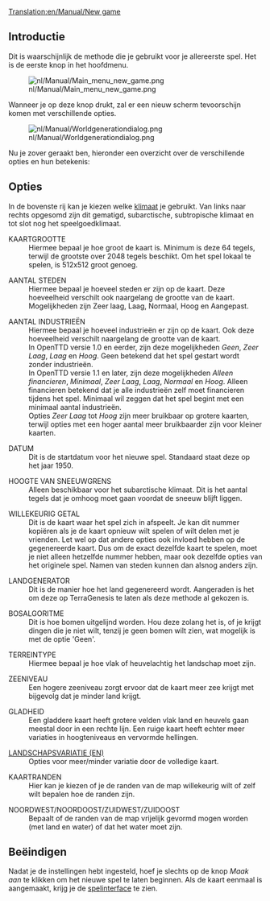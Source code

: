 [[Translation:en/Manual/New game]]
{{nl/Vertaling|en/Manual/New game|95}}
== Introductie ==

Dit is waarschijnlijk de methode die je gebruikt voor je allereerste spel.
Het is de eerste knop in het hoofdmenu.

[[File:nl/Manual/Main menu new game.png]]

Wanneer je op deze knop drukt, zal er een nieuw scherm tevoorschijn komen met verschillende opties.

[[File:nl/Manual/Worldgenerationdialog.png]]

Nu je zover geraakt ben, hieronder een overzicht over de verschillende opties en hun betekenis:

== Opties ==

In de bovenste rij kan je kiezen welke [[nl/Manual/Klimaat|klimaat]] je gebruikt. Van links naar rechts opgesomd zijn dit gematigd, subarctische, subtropische klimaat en tot slot nog het speelgoedklimaat.

; KAARTGROOTTE
: Hiermee bepaal je hoe groot de kaart is. Minimum is deze 64 tegels, terwijl de grootste over 2048 tegels beschikt. Om het spel lokaal te spelen, is 512x512 groot genoeg.

; AANTAL STEDEN
: Hiermee bepaal je hoeveel steden er zijn op de kaart. Deze hoeveelheid verschilt ook naargelang de grootte van de kaart. Mogelijkheden zijn Zeer laag, Laag, Normaal, Hoog en Aangepast.

; AANTAL INDUSTRIEËN
: Hiermee bepaal je hoeveel industrieën er zijn op de kaart. Ook deze hoeveelheid verschilt naargelang de grootte van de kaart.
: In OpenTTD versie 1.0 en eerder, zijn deze mogelijkheden ''Geen'', ''Zeer Laag'', ''Laag'' en ''Hoog''. Geen betekend dat het spel gestart wordt zonder industrieën.
: In OpenTTD versie 1.1 en later, zijn deze mogelijkheden ''Alleen financieren'', ''Minimaal'', ''Zeer Laag'', ''Laag'', ''Normaal'' en ''Hoog''. Alleen financieren betekend dat je alle industrieën zelf moet financieren tijdens het spel. Minimaal wil zeggen dat het spel begint met een minimaal aantal industrieën.
: Opties ''Zeer Laag'' tot ''Hoog'' zijn meer bruikbaar op grotere kaarten, terwijl opties met een hoger aantal meer bruikbaarder zijn voor kleiner kaarten.

; DATUM
: Dit is de startdatum voor het nieuwe spel. Standaard staat deze op het jaar 1950.

; HOOGTE VAN SNEEUWGRENS
: Alleen beschikbaar voor het subarctische klimaat. Dit is het aantal tegels dat je omhoog moet gaan voordat de sneeuw blijft liggen.

; WILLEKEURIG GETAL
: Dit is de kaart waar het spel zich in afspeelt. Je kan dit nummer kopiëren als je de kaart opnieuw wilt spelen of wilt delen met je vrienden. Let wel op dat andere opties ook invloed hebben op de gegenereerde kaart. Dus om de exact dezelfde kaart te spelen, moet je niet alleen hetzelfde nummer hebben, maar ook dezelfde opties van het originele spel. Namen van steden kunnen dan alsnog anders zijn.

; LANDGENERATOR
: Dit is de manier hoe het land gegenereerd wordt. Aangeraden is het om deze op TerraGenesis te laten als deze methode al gekozen is.

; BOSALGORITME
: Dit is hoe bomen uitgelijnd worden. Hou deze zolang het is, of je krijgt dingen die je niet wilt, tenzij je geen bomen wilt zien, wat mogelijk is met de optie 'Geen'.

; TERREINTYPE
: Hiermee bepaal je hoe vlak of heuvelachtig het landschap moet zijn.

; ZEENIVEAU
: Een hogere zeeniveau zorgt ervoor dat de kaart meer zee krijgt met bijgevolg dat je minder land krijgt.

; GLADHEID
: Een gladdere kaart heeft grotere velden vlak land en heuvels gaan meestal door in een rechte lijn. Een ruige kaart heeft echter meer variaties in hoogteniveaus en vervormde hellingen.

; [[en/Manual/Variety distribution|LANDSCHAPSVARIATIE (EN)]]
: Opties voor meer/minder variatie door de volledige kaart.

; KAARTRANDEN
: Hier kan je kiezen of je de randen van de map willekeurig wilt of zelf wilt bepalen hoe de randen zijn.

; NOORDWEST/NOORDOOST/ZUIDWEST/ZUIDOOST
: Bepaalt of de randen van de map vrijelijk gevormd mogen worden (met land en water) of dat het water moet zijn.

== Beëindigen ==

Nadat je de instellingen hebt ingesteld, hoef je slechts op de knop ''Maak aan'' te klikken om het nieuwe spel te laten beginnen. Als de kaart eenmaal is aangemaakt, krijg je de [[nl/Manual/Spelinterface|spelinterface]] te zien.